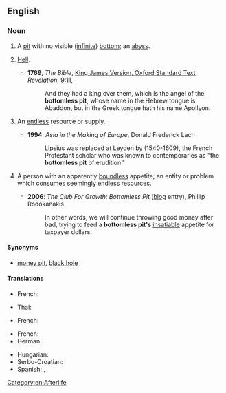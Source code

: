 ==English==
{{wikipedia}}

===Noun===
{{en-noun}}

# A [[pit]] with no visible ([[infinite]]) [[bottom]]; an [[abyss]].
# {{lb|en|biblical}} [[hell|Hell]].
#* '''1769''', ''The Bible'', [[s:Bible (King James)|King James Version, Oxford Standard Text]], ''Revelation'', [[s:Bible (King James)/Revelation#Chapter 9|9:11]],
#*: And they had a king over them, which is the angel of the '''bottomless pit''', whose name in the Hebrew tongue is Abaddon, but in the Greek tongue hath his name Apollyon.
# {{lb|en|figuratively}} An [[endless]] resource or supply.
#* '''1994''': ''Asia in the Making of Europe'', Donald Frederick Lach
#*: Lipsius was replaced at Leyden by {{w|Joseph Justus Scaliger}} (1540-1609), the French Protestant scholar who was known to contemporaries as "the '''bottomless pit''' of erudition."
# {{lb|en|figuratively}} A person with an apparently [[boundless]] appetite; an entity or problem which consumes seemingly endless resources.
#* '''2006''': ''The Club For Growth: Bottomless Pit'' ([[blog]] entry), Phillip Rodokanakis
#*: In other words, we will continue throwing good money after bad, trying to feed a '''bottomless pit's''' [[insatiable]] appetite for taxpayer dollars.

====Synonyms====
* {{sense|an entity or problem which consumes seemingly endless resources}} [[money pit]], [[black hole]]

====Translations====
{{trans-top|hell}}
* French: {{t+|fr|abîme|m}}
{{trans-mid}}
* Thai: {{t|th|ช่องบาดาล}}
{{trans-bottom}}

{{trans-top|endless resource or supply}}
* French: {{t+|fr|abîme|m}}
{{trans-mid}}
{{trans-bottom}}

{{trans-top|person with boundless appetite; entity or problem which consumes endless resources}}
* French: {{t+|fr|puits sans fond|m}}
* German: {{t|de|Fass ohne Boden|n}}
{{trans-mid}}
* Hungarian: {{t|hu|feneketlen zsák}}
* Serbo-Croatian: {{t|sh|vreća bez dna}}
* Spanish: {{t|es|pozo sin fondo}}, {{t+|es|tragaldabas}}
{{trans-bottom}}

[[Category:en:Afterlife]]